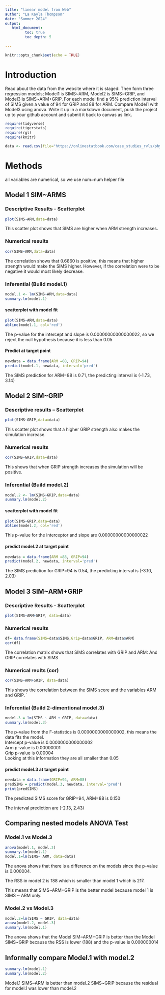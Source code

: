 ```yaml
---
title: "linear model from Web"
author: "La Kayla Thompson"
date: "Summer 2024"
output:
   html_document:
         toc: true
         toc_depth: 5
        
---
```


```r
knitr::opts_chunk$set(echo = TRUE)
```

# Introduction

Read about the data from the website where it is staged.  Then form three regression models; Model1 is SIMS~ARM, Model2 is SIMS~GRIP, and Model3 is SIMS~ARM+GRIP. For each model find a 95% prediction interval of SIMS given a value of 94  for GRIP and 88 for ARM. Compare Model1 with Model3 using anova. Write it up in a markdown document, push the project up to your github account and submit it back to canvas as link. 

 


```r
require(tidyverse)
require(tigerstats)
require(rgl)
require(knitr)

```

```r
data <- read.csv(file="https://onlinestatbook.com/case_studies_rvls/physical_strength/data.txt",sep="",header=TRUE)  

```

# Methods  

all variables are numerical, so we use num~num helper file


## Model 1 SIM~ARMS

### Descriptive Results - Scatterplot

```r
plot(SIMS~ARM,data=data)
```

This scatter plot shows that SIMS are higher when ARM strength increases. 

### Numerical results

```r
cor(SIMS~ARM,data=data)
```

The correlation shows that 0.6860 is positive, this means that higher strength would make the SIMS higher. However, if the correlation were to be negative it would most likely decrease. 

### Inferential  (Build model.1)

```r
model.1 <- lm(SIMS~ARM,data=data)
summary.lm(model.1)
```

#### scatterplot with model fit

```r
plot(SIMS~ARM,data=data)
abline(model.1, col='red')
```

The p-value for the intercept and slope is 0.00000000000000022, so we reject the null hypothesis because it is less than 0.05

#### Predict at target point

```r
newdata = data.frame(ARM =88, GRIP=94)
predict(model.1, newdata, interval='pred')
```

The SIMS prediction for ARM=88 is 0.71, the predicting interval is (-1.73, 3.14)

## Model 2 SIM~GRIP

### Descriptive results -- Scatterplot  

```r
plot(SIMS~GRIP,data=data)
```

This scatter plot shows that a higher GRIP strength also makes the simulation increase.

### Numerical results 

```r
cor(SIMS~GRIP,data=data)
```

This shows that when GRIP strength increases the simulation will be positive.

### Inferential  (Build model.2)

```r
model.2 <- lm(SIMS~GRIP,data=data)
summary.lm(model.2)
```

#### scatterplot with model fit

```r
plot(SIMS~GRIP,data=data)
abline(model.2, col='red')
```


This p-value for the interceptor and slope are 0.00000000000000022  

#### predict model.2 at target point

```r
newdata = data.frame(ARM =88, GRIP=94)
predict(model.2, newdata, interval='pred')
```

The SIMS prediction for GRIP=94 is 0.54, the predicting interval is (-3.10, 2.03)

## Model 3 SIM~ARM+GRIP

### Descriptive Results - Scatterplot

```r
plot(SIMS~ARM+GRIP, data=data)
```

### Numerical results

```r
df= data.frame(SIMS=data$SIMS,Grip=data$GRIP, ARM=data$ARM)
cor(df)
```

The correlation matrix shows that SIMS correlates with GRIP and ARM: And GRIP correlates with SIMS

### Numerical  reults (cor)

```r
cor(SIMS~ARM+GRIP, data=data)
```

This shows the correlation between the SIMS score and the variables ARM and GRIP.
`
  
### Inferential  (Build 2-dimentional model.3)

```r
model.3 = lm(SIMS ~ ARM + GRIP, data=data) 
summary.lm(model.3)
```

The p-value from the F-statistics is 0.0000000000000002, this means the data fits the model.  
Intercept p-value is 0.0000000000000002  
Arm p-value is 0.00000001  
Grip p-value is 0.00004  
Looking at this information they are all smaller than 0.05

#### predict model.3 at target point

```r
newdata = data.frame(GRIP=94, ARM=88)
predSIMS = predict(model.3, newdata, interval='pred')
print(predSIMS)
```

The predicted SIMS score for GRIP=94, ARM=88 is 0.150

The interval prediction are (-2.13, 2.43)

## Comparing nested models ANOVA Test

### Model.1 vs Model.3

```r
anova(model.1, model.3)
summary.lm(model.1)
model.1=lm(SIMS~ ARM, data=data)

```

The anova shows that there is a difference on the models since the p-value is 0.000004. 

The RSS in model 2 is 188 which is smaller than model 1 which is 217. 

This means that SIMS~ARM+GRIP is the better model because model 1 is SIMS ~ ARM only. 


### Model.2 vs Model.3

```r
model.2=lm(SIMS ~ GRIP, data=data)
anova(model.2, model.3)
summary.lm(model.1)
```

The anova shows that the Model SIM~ARM+GRIP is better than the Model SIMS~GRIP because the RSS is lower (188) and the p-value is 0.000000014

## Informally compare Model.1 with model.2

```r
summary.lm(model.1)
summary.lm(model.2)
```

Model.1 SIMS~ARM is better than model.2 SIMS~GRIP because the residual for model.1 was lower than model.2
